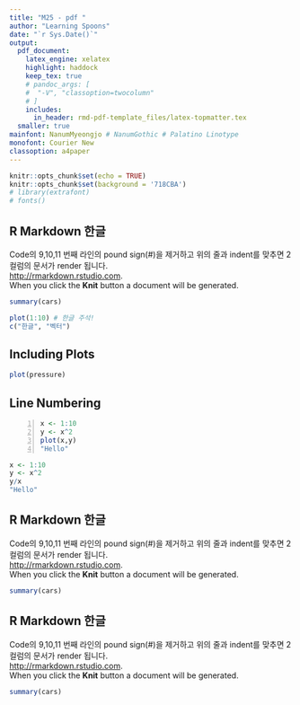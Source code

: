 ```yaml
---
title: "M25 - pdf "  
author: "Learning Spoons"  
date: "`r Sys.Date()`"  
output:   
  pdf_document:  
    latex_engine: xelatex
    highlight: haddock  
    keep_tex: true  
    # pandoc_args: [
    #  "-V", "classoption=twocolumn"
    # ]
    includes:    
      in_header: rmd-pdf-template_files/latex-topmatter.tex  
  smaller: true
mainfont: NanumMyeongjo # NanumGothic # Palatino Linotype
monofont: Courier New
classoption: a4paper
---
```


```r
knitr::opts_chunk$set(echo = TRUE)
knitr::opts_chunk$set(background = '718CBA')  
# library(extrafont)
# fonts()
```

## R Markdown 한글 

Code의 9,10,11 번째 라인의 pound sign(#)을 제거하고 위의 줄과 indent를 맞추면 2 컬럼의 문서가 render 됩니다.  
<http://rmarkdown.rstudio.com>.   
When you click the **Knit** button a document will be generated.  

```r
summary(cars)  
```  

```r
plot(1:10) # 한글 주석! 
c("한글", "벡터")  
```

## Including Plots

```r
plot(pressure)
```

## Line Numbering  

```{#numCode .R .numberLines}
x <- 1:10
y <- x^2
plot(x,y)
"Hello"
```

```r
x <- 1:10
y <- x^2
y/x 
"Hello"
```

## R Markdown 한글 

Code의 9,10,11 번째 라인의 pound sign(#)을 제거하고 위의 줄과 indent를 맞추면 2 컬럼의 문서가 render 됩니다.  
<http://rmarkdown.rstudio.com>.   
When you click the **Knit** button a document will be generated.  

```r
summary(cars)
```


## R Markdown 한글 

Code의 9,10,11 번째 라인의 pound sign(#)을 제거하고 위의 줄과 indent를 맞추면 2 컬럼의 문서가 render 됩니다.  
<http://rmarkdown.rstudio.com>.   
When you click the **Knit** button a document will be generated.  

```r
summary(cars)
```


 
